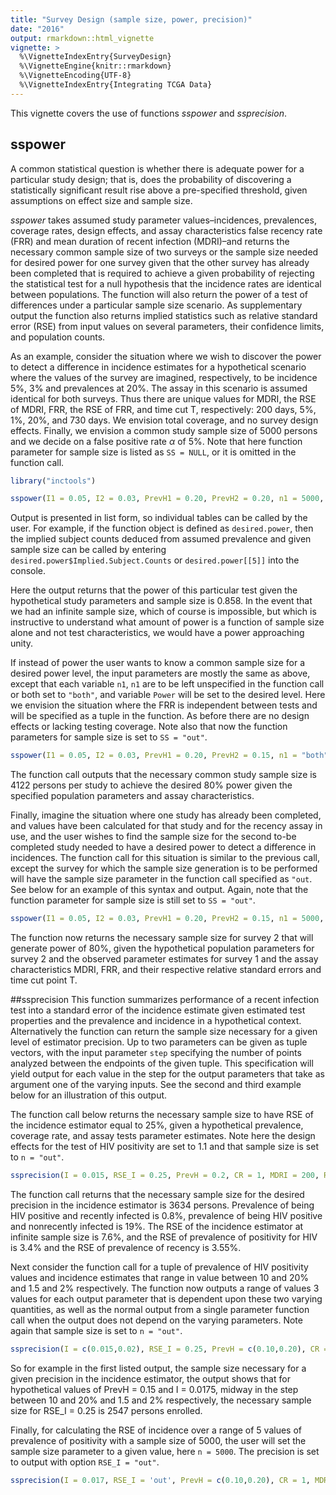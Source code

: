 ```yaml
---
title: "Survey Design (sample size, power, precision)"
date: "2016"
output: rmarkdown::html_vignette
vignette: >
  %\VignetteIndexEntry{SurveyDesign}
  %\VignetteEngine{knitr::rmarkdown}
  %\VignetteEncoding{UTF-8}
  %\VignetteIndexEntry{Integrating TCGA Data}
---
```


This vignette covers the use of functions $sspower$ and $ssprecision$. 

## sspower
A common statistical question is whether there is adequate power for a particular study design; that is, does the probability of discovering a statistically significant result rise above a pre-specified threshold, given assumptions on effect size and sample size. 

$sspower$ takes assumed study parameter values--incidences, prevalences, coverage rates, design effects, and assay characteristics false recency rate (FRR) and mean duration of recent infection (MDRI)--and returns the necessary common sample size of two surveys or the sample size needed for desired power for one survey given that the other survey has already been completed that is required to achieve a given probability of rejecting the statistical test for a null hypothesis that the incidence rates are identical between populations. The function will also return the power of a test of differences under a particular sample size scenario. As supplementary output the function also returns implied statistics such as relative standard error (RSE) from input values on several parameters, their confidence limits, and population counts.

As an example, consider the situation where we wish to discover the power to detect a difference in incidence estimates for a hypothetical scenario where the values of the survey are imagined, respectively, to be incidence 5\%, 3\% and prevalences at 20\%. The assay in this scenario is assumed identical for both surveys. Thus there are unique values for MDRI, the RSE of MDRI, FRR, the RSE of FRR, and time cut T, respectively: 200 days, 5\%, 1\%, 20\%, and 730 days. We envision total coverage, and no survey design effects. Finally, we envision a common study sample size of 5000 persons and we decide on a false positive rate $\alpha$ of 5\%. Note that here function parameter for sample size is listed as `SS = NULL`, or it is omitted in the function call.  
```r
library("inctools")
```

```r
sspower(I1 = 0.05, I2 = 0.03, PrevH1 = 0.20, PrevH2 = 0.20, n1 = 5000, n2 = 5000, alpha = 0.05, Power = "out", CR = 1, DE_H = 1, DE_R = 1, BMest = "same.test", MDRI = 200, RSE_MDRI = 0.05, FRR = 0.01, RSE_FRR = 0.20, BigT = 730)
```
Output is presented in list form, so individual tables can be called by the user. For example, if the function object is defined as `desired.power`, then the implied subject counts deduced from assumed prevalence and given sample size can be called by entering `desired.power$Implied.Subject.Counts` or `desired.power[[5]]` into the console. 

Here the output returns that the power of this particular test given the hypothetical study parameters and sample size is 0.858. In the event that we had an infinite sample size, which of course is impossible, but which is instructive to understand what amount of power is a function of sample size alone and not test characteristics, we would have a power approaching unity. 

If instead of power the user wants to know a common sample size for a desired power level, the input parameters are mostly the same as above, except that each variable `n1`, `n1` are to be left unspecified in the function call or both set to `"both"`, and variable `Power` will be set to the desired level. Here we envision the situation where the FRR is independent between tests and will be specified as a tuple in the function. As before there are no design effects or lacking testing coverage. Note also that now the function parameters for sample size is set to `SS = "out"`.

```r
sspower(I1 = 0.05, I2 = 0.03, PrevH1 = 0.20, PrevH2 = 0.15, n1 = "both", n2 = "both", alpha = 0.05, Power = 0.8, SS = "out", CR = 1, DE_H = 1, DE_R = 1, BMest = "FRR.indep", MDRI = 200, RSE_MDRI = 0.05, FRR = c(0.01,0.009), RSE_FRR = c(0.20,0.22), BigT = 730)
```
The function call outputs that the necessary common study sample size is 4122 persons per study to achieve the desired 80\% power given the specified population parameters and assay characteristics. 

Finally, imagine the situation where one study has already been completed, and values have been calculated for that study and for the recency assay in use, and the user wishes to find the sample size for the second to-be completed study needed to have a desired power to detect a difference in incidences. The function call for this situation is similar to the previous call, except the survey for which the sample size generation is to be performed will have the sample size parameter in the function call specified as `"out`. See below for an example of this syntax and output. Again, note that the function parameter for sample size is still set to `SS = "out"`.

```r
sspower(I1 = 0.05, I2 = 0.03, PrevH1 = 0.20, PrevH2 = 0.15, n1 = 5000, n2 = "out", alpha = 0.05, Power = 0.8, SS = "out", CR = 1, DE_H = 1, DE_R = 1, BMest = "same.test", MDRI = 200, RSE_MDRI = 0.05, FRR = 0.01, RSE_FRR = 0.21, BigT = 730)
```
The function now returns the necessary sample size for survey 2 that will generate power of 80\%, given the hypothetical population parameters for survey 2 and the observed parameter estimates for survey 1 and the assay characteristics MDRI, FRR, and their respective relative standard errors and time cut point T. 







##ssprecision
This function summarizes performance of a recent infection test into a standard error of the incidence estimate given estimated test properties and the prevalence and incidence in a hypothetical context. Alternatively the function can return the sample size necessary for a given level of estimator precision. Up to two parameters can be given as tuple vectors, with the input parameter `step` specifying the number of points analyzed between the endpoints of the given tuple. This specification will yield output for each value in the step for the output parameters that take as argument one of the varying inputs. See the second and third example below for an illustration of this output.

The function call below returns the necessary sample size to have RSE of the incidence estimator equal to 25\%, given a hypothetical prevalence, coverage rate, and assay tests parameter estimates. Note here the design effects for the test of HIV positivity are set to 1.1 and that sample size is set to `n = "out"`.

```r
ssprecision(I = 0.015, RSE_I = 0.25, PrevH = 0.2, CR = 1, MDRI = 200, RSE_MDRI = 0.05, FRR = 0.01, RSE_FRR = 0.2, BigT = 730, DE_H = 1.1, DE_R = 1, n = 'out')
```
The function call returns that the necessary sample size for the desired precision in the incidence estimator is 3634 persons. Prevalence of being HIV positive and recently infected is 0.8\%, prevalence of being HIV positive and nonrecently infected is 19\%. The RSE of the incidence estimator at infinite sample size is 7.6\%, and the RSE of prevalence of positivity for HIV is 3.4\% and the RSE of prevalence of recency is 3.55\%. 



Next consider the function call for a tuple of prevalence of HIV positivity values and incidence estimates that range in value between 10 and 20\% and 1.5 and 2\% respectively. The function now outputs a range of values 3 values for each output parameter that is dependent upon these two varying quantities, as well as the normal output from a single parameter function call when the output does not depend on the varying parameters. Note again that sample size is set to `n = "out"`.
```r
ssprecision(I = c(0.015,0.02), RSE_I = 0.25, PrevH = c(0.10,0.20), CR = 1, MDRI = 200, RSE_MDRI = 0.05, FRR = 0.01, RSE_FRR = 0.2, BigT = 700, DE_H = 1, DE_R = 1, n = 'out', step = 3)
```
So for example in the first listed output, the sample size necessary for a given precision in the incidence estimator, the output shows that for hypothetical values of PrevH = 0.15 and I = 0.0175, midway in the step between 10 and 20\% and 1.5 and 2\% respectively, the necessary sample size for RSE_I = 0.25 is 2547 persons enrolled. 


Finally, for calculating the RSE of incidence over a range of 5 values of prevalence of positivity with a sample size of 5000, the user will set the sample size parameter to a given value, here `n = 5000`. The precision is set to output with option  `RSE_I = "out"`.
```r
ssprecision(I = 0.017, RSE_I = 'out', PrevH = c(0.10,0.20), CR = 1, MDRI = 211, RSE_MDRI = 0.05, FRR = 0.009, RSE_FRR = 0.2, BigT = 720, n = 5000, step = 5)
```




